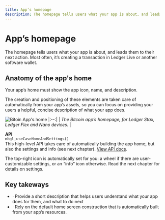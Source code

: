 ```yaml
---
title: App’s homepage
description: The homepage tells users what your app is about, and leads them to their next action. Most often, it’s creating a transaction in Ledger Live or another software wallet.
---
```



# App’s homepage

The homepage tells users what your app is about, and leads them to their next action. Most often, it’s creating a transaction in Ledger Live or another software wallet.

## Anatomy of the app's home

Your app’s home must show the app icon, name, and description.

The creation and positioning of these elements are taken care of automatically from your app’s assets, so you can focus on providing your users a helpful, concise description of what your app does.


![Bitoin App's home](/device-app/bitcoin-home.png)
|:--:| 
| *The Bitcoin app’s homepage, for Ledger Stax, Ledger Flex and Nano devices.* |

<Callout emoji="💻">
	<b>API</b><br/>
  	<code>nbgl_useCaseHomeAndSettings()</code><br/>
  	This high-level API takes care of automatically building the app home, but also the settings and info (see next chapter). <a href="https://ledgerhq.github.io/ledger-secure-sdk/nbgl__use__case_8h.html#a438078d9be71706e0ad6a05f56658255">View API docs</a>.
</Callout>

The top-right icon is automatically set for you: a wheel if there are user- customizable settings, or an “info” icon otherwise. Read the next chapter for details on settings.

## Key takeways

<KeyTakeaway>
	<ul>
		<li>· Provide a short description that helps users understand what your app does for them, and what to do next</li>
		<li>· Rely on the default home screen construction that is automatically built from your app’s resources.</li>
	</ul>
</KeyTakeaway>


